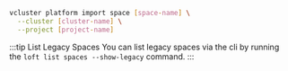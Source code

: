 ```bash
vcluster platform import space [space-name] \
  --cluster [cluster-name] \
  --project [project-name]
```

:::tip List Legacy Spaces
You can list legacy spaces via the cli by running the `loft list spaces
--show-legacy` command.
:::
